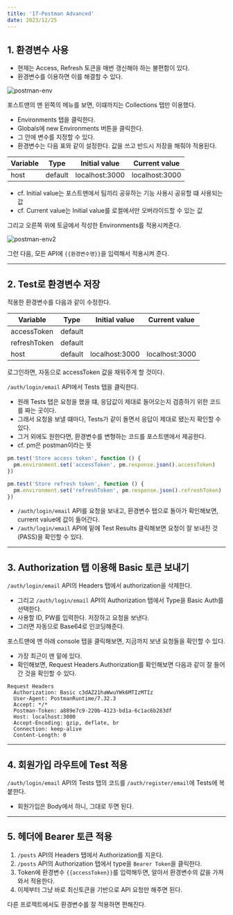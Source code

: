 ```yaml
---
title: '17-Postman Advanced'
date: 2023/12/25
---
```


## 1. 환경변수 사용

- 현재는 Access, Refresh 토큰을 매번 갱신해야 하는 불편함이 있다.
- 환경변수를 이용하면 이를 해결할 수 있다.

![postman-env](https://raw.githubusercontent.com/berenickt/image-server/main/img/postman-env.png)

포스트맨의 맨 왼쪽의 메뉴를 보면, 이떄까지는 Collections 탭만 이용했다.

- Environments 탭을 클릭한다.
- Globals에 new Environments 버튼을 클릭한다.
- 그 안에 변수를 지정할 수 있다.
- 환경변수는 다음 표와 같이 설정한다. 값을 쓰고 반드시 저장을 해줘야 적용된다.

| Variable | Type    | Initial value  | Current value  |
| -------- | ------- | -------------- | -------------- |
| host     | default | localhost:3000 | localhost:3000 |

- cf. Initial value는 포스트맨에서 팀끼리 공유하는 기능 사용시 공유할 떄 사용되는 값
- cf. Current value는 Initial value를 로컬에서만 오버라이드할 수 있는 값

그리고 오른쪽 위에 토글에서 작성한 Environments를 적용시켜준다.

![postman-env2](https://raw.githubusercontent.com/berenickt/image-server/main/img/postman-env2.png)

그런 다음, 모든 API에 `{{환경변수명}}`을 입력해서 적용시켜 준다.

---

## 2. Test로 환경변수 저장

적용한 환경변수를 다음과 같이 수정한다.

| Variable     | Type    | Initial value  | Current value  |
| ------------ | ------- | -------------- | -------------- |
| accessToken  | default |                |                |
| refreshToken | default |                |                |
| host         | default | localhost:3000 | localhost:3000 |

로그인하면, 자동으로 accessToken 값을 채워주게 할 것이다.

`/auth/login/email` API에서 Tests 탭을 클릭한다.

- 원래 Tests 탭은 요청을 했을 떄, 응답값이 제대로 들어오는지 검증하기 위한 코드를 짜는 곳이다.
- 그래서 요청을 보낼 떄마다, Tests가 같이 돌면서 응답이 제대로 됐는지 확인할 수 있다.
- 그거 외에도 원한다면, 환경변수를 변형하는 코드를 포스트맨에서 제공한다.
- cf. pm은 postman이라는 뜻

```js
pm.test('Store access token', function () {
  pm.environment.set('accessToken', pm.response.json().accessToken)
})

pm.test('Store refresh token', function () {
  pm.environment.set('refreshToken', pm.response.json().refreshToken)
})
```

- `/auth/login/email` API를 요청을 보내고, 환경변수 탭으로 돌아가 확인해보면, current value에 값이 들어간다.
- `/auth/login/email` API에 밑에 Test Results 클릭해보면 요청이 잘 보내진 것(PASS)을 확인할 수 있다.

---

## 3. Authorization 탭 이용해 Basic 토큰 보내기

`/auth/login/email` API의 Headers 탭에서 authorization을 삭제한다.

- 그리고 `/auth/login/email` API의 Authorization 탭에서 Type을 Basic Auth를 선택한다.
- 사용할 ID, PW를 입력한다. 저장하고 요청을 보낸다.
- 그러면 자동으로 Base64로 인코딩해준다.

포스트맨에 맨 아래 console 탭을 클릭해보면, 지금까지 보낸 요청들을 확인할 수 있다.

- 가장 최근이 맨 밑에 있다.
- 확인해보면, Request Headers.Authorization를 확인해보면 다음과 같이 잘 들어간 것을 확인할 수 있다.

```http
Request Headers
  Authorization: Basic c3dAZ21haWwuYWk6MTIzMTIz
  User-Agent: PostmanRuntime/7.32.3
  Accept: */*
  Postman-Token: a889e7c9-220b-4123-bd1a-6c1ac6b283df
  Host: localhost:3000
  Accept-Encoding: gzip, deflate, br
  Connection: keep-alive
  Content-Length: 0
```

---

## 4. 회원가입 라우트에 Test 적용

`/auth/login/email` API의 Tests 탭의 코드를 `/auth/register/email`에 Tests에 복붙한다.

- 회원가입은 Body에서 하니, 그대로 두면 된다.

---

## 5. 헤더에 Bearer 토큰 적용

1. `/posts` API의 Headers 탭에서 Authorization를 지운다.
2. `/posts` API의 Authorization 탭에서 type을 `Bearer Token`을 클릭한다.
3. Token에 환경변수 `{{accessToken}}`를 입력해두면, 알아서 환경변수의 값을 가져와서 적용한다.
4. 이제부터 그냥 바로 최신토큰을 기반으로 API 요청만 해주면 된다.

다른 프로젝트에서도 환경변수를 잘 적용하면 편해진다.

